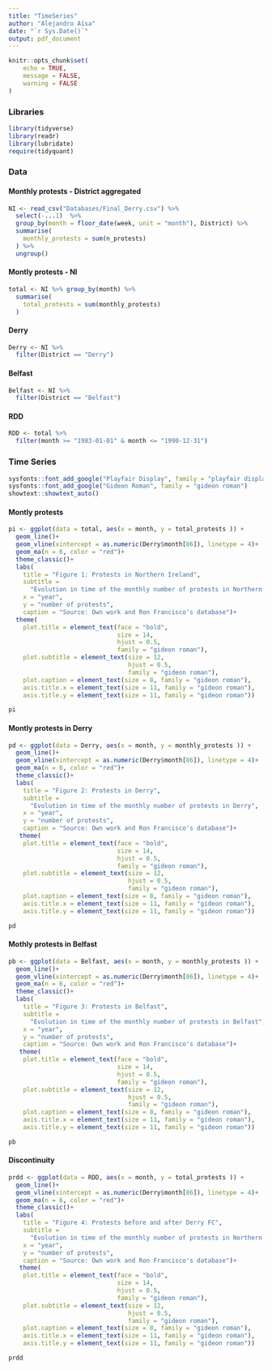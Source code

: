 ```yaml
---
title: "TimeSeries"
author: "Alejandro Aísa"
date: "`r Sys.Date()`"
output: pdf_document
---
```


```r
knitr::opts_chunk$set(
	echo = TRUE,
	message = FALSE,
	warning = FALSE
)
```

### Libraries 

```r
library(tidyverse)
library(readr)
library(lubridate)
require(tidyquant)
```

### Data 

#### Monthly protests - District aggregated 

```r
NI <- read_csv("Databases/Final_Derry.csv") %>% 
  select(-...1)  %>% 
  group_by(month = floor_date(week, unit = "month"), District) %>% 
  summarise(
    monthly_protests = sum(n_protests)
  ) %>% 
  ungroup()
```

#### Montly protests - NI

```r
total <- NI %>% group_by(month) %>% 
  summarise(
    total_protests = sum(monthly_protests)
  )
```

#### Derry 

```r
Derry <- NI %>% 
  filter(District == "Derry") 
```

#### Belfast 

```r
Belfast <- NI %>% 
  filter(District == "Belfast")
```

#### RDD

```r
RDD <- total %>% 
  filter(month >= "1983-01-01" & month <= "1990-12-31")
```

### Time Series 

```r
sysfonts::font_add_google("Playfair Display", family = "playfair display")
sysfonts::font_add_google("Gideon Roman", family = "gideon roman")
showtext::showtext_auto()  
```


#### Montly protests 

```r
pi <- ggplot(data = total, aes(x = month, y = total_protests )) +
  geom_line()+
  geom_vline(xintercept = as.numeric(Derry$month[86]), linetype = 4)+
  geom_ma(n = 6, color = "red")+
  theme_classic()+
  labs(
    title = "Figure 1: Protests in Northern Ireland",
    subtitle = 
      "Evolution in time of the monthly number of protests in Northern Ireland",
    x = "year", 
    y = "number of protests", 
    caption = "Source: Own work and Ron Francisco's database")+
  theme(
    plot.title = element_text(face = "bold", 
                              size = 14, 
                              hjust = 0.5, 
                              family = "gideon roman"), 
    plot.subtitle = element_text(size = 12, 
                                 hjust = 0.5, 
                                 family = "gideon roman"),
    plot.caption = element_text(size = 8, family = "gideon roman"),
    axis.title.x = element_text(size = 11, family = "gideon roman"), 
    axis.title.y = element_text(size = 11, family = "gideon roman"))
```


```r
pi
```
#### Montly protests in Derry 

```r
pd <- ggplot(data = Derry, aes(x = month, y = monthly_protests )) +
  geom_line()+
  geom_vline(xintercept = as.numeric(Derry$month[86]), linetype = 4)+
  geom_ma(n = 6, color = "red")+
  theme_classic()+
  labs(
    title = "Figure 2: Protests in Derry",
    subtitle = 
      "Evolution in time of the monthly number of protests in Derry",
    x = "year", 
    y = "number of protests", 
    caption = "Source: Own work and Ron Francisco's database")+
   theme(
    plot.title = element_text(face = "bold", 
                              size = 14, 
                              hjust = 0.5, 
                              family = "gideon roman"), 
    plot.subtitle = element_text(size = 12, 
                                 hjust = 0.5, 
                                 family = "gideon roman"),
    plot.caption = element_text(size = 8, family = "gideon roman"),
    axis.title.x = element_text(size = 11, family = "gideon roman"), 
    axis.title.y = element_text(size = 11, family = "gideon roman"))
```

```r
pd
```

#### Mothly protests in Belfast 

```r
pb <- ggplot(data = Belfast, aes(x = month, y = monthly_protests )) +
  geom_line()+
  geom_vline(xintercept = as.numeric(Derry$month[86]), linetype = 4)+
  geom_ma(n = 6, color = "red")+
  theme_classic()+
  labs(
    title = "Figure 3: Protests in Belfast",
    subtitle = 
      "Evolution in time of the monthly number of protests in Belfast",
    x = "year", 
    y = "number of protests", 
    caption = "Source: Own work and Ron Francisco's database")+
   theme(
    plot.title = element_text(face = "bold", 
                              size = 14, 
                              hjust = 0.5, 
                              family = "gideon roman"), 
    plot.subtitle = element_text(size = 12, 
                                 hjust = 0.5, 
                                 family = "gideon roman"),
    plot.caption = element_text(size = 8, family = "gideon roman"),
    axis.title.x = element_text(size = 11, family = "gideon roman"), 
    axis.title.y = element_text(size = 11, family = "gideon roman"))
```

```r
pb
```

#### Discontinuity 

```r
prdd <- ggplot(data = RDD, aes(x = month, y = total_protests )) +
  geom_line()+
  geom_vline(xintercept = as.numeric(Derry$month[86]), linetype = 4)+
  geom_ma(n = 6, color = "red")+
  theme_classic()+
  labs(
    title = "Figure 4: Protests before and after Derry FC",
    subtitle = 
      "Evolution in time of the monthly number of protests in Northern Ireland",
    x = "year", 
    y = "number of protests", 
    caption = "Source: Own work and Ron Francisco's database")+
   theme(
    plot.title = element_text(face = "bold", 
                              size = 14, 
                              hjust = 0.5, 
                              family = "gideon roman"), 
    plot.subtitle = element_text(size = 12, 
                                 hjust = 0.5, 
                                 family = "gideon roman"),
    plot.caption = element_text(size = 8, family = "gideon roman"),
    axis.title.x = element_text(size = 11, family = "gideon roman"), 
    axis.title.y = element_text(size = 11, family = "gideon roman"))
```

```r
prdd
```

